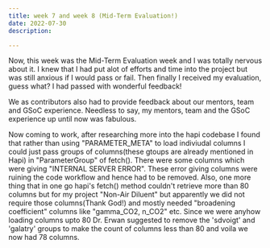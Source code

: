 ```yaml
---
title: week 7 and week 8 (Mid-Term Evaluation!)
date: 2022-07-30
description: 

---
```

Now, this week was the Mid-Term Evaluation week and I was totally nervous about it. I knew that I had put alot of efforts and time into the project
but was still anxious if I would pass or fail. Then finally I received my evaluation, guess what? I had passed with wonderful feedback!

We as contributors also had to provide feedback about our mentors, team and GSoC experience. Needless to say,
my mentors, team and the GSoC experience up until now was fabulous.


Now coming to work, after researching more into the hapi codebase I found that rather than using "PARAMETER_META" to load indiviudal columns I could just pass groups of columns(these gtoups are already mentioned in Hapi) in "ParameterGroup" of fetch().
There were some columns which were giving "INTERNAL SERVER ERROR". These error giving columns were ruining the code workflow and hence had to be removed. Also, one more thing that in one go hapi's fetch() method couldn't retrieve
more than 80 columns but for my project "Non-Air Diluent" but apparently we did not require those columns(Thank God!) and mostly needed "broadening coefficient" columns like "gamma_CO2, n_CO2" etc.
Since we were anyhow loading columns upto 80 Dr. Erwan suggested to remove the 'sdvoigt' and 'galatry' groups to make the count of columns less than 80 and voila we now had 78 columns.






